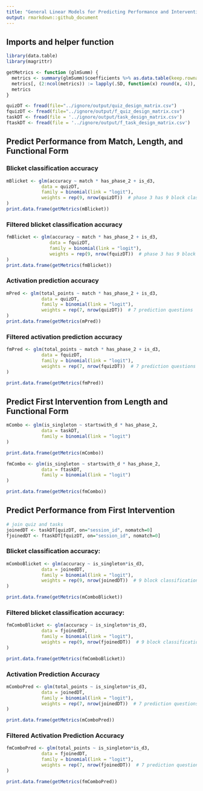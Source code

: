 ```yaml
---
title: "General Linear Models for Predicting Performance and Interventions"
output: rmarkdown::github_document
---
```


## Imports and helper function
```r
library(data.table)
library(magrittr)

getMetrics <- function (glmSumm) {
  metrics <- summary(glmSumm)$coefficients %>% as.data.table(keep.rownames = TRUE)
  metrics[, (2:ncol(metrics)) := lapply(.SD, function(x) round(x, 4)), .SDcols=2:ncol(metrics)]
  metrics
}

quizDT <- fread(file="../ignore/output/quiz_design_matrix.csv")
fquizDT <- fread(file="../ignore/output/f_quiz_design_matrix.csv")
taskDT <- fread(file = '../ignore/output/task_design_matrix.csv')
ftaskDT <- fread(file = '../ignore/output/f_task_design_matrix.csv')
```

## Predict Performance from Match, Length, and Functional Form
### Blicket classification accuracy
```r
mBlicket <- glm(accuracy ~ match * has_phase_2 + is_d3,
             data = quizDT,
             family = binomial(link = "logit"), 
             weights = rep(9, nrow(quizDT))  # phase 3 has 9 block classification questions, i.e. 9 correct/incorrect trials
)
print.data.frame(getMetrics(mBlicket))
```

### **Filtered** blicket classification accuracy
```r
fmBlicket <- glm(accuracy ~ match * has_phase_2 + is_d3,
                data = fquizDT,
                family = binomial(link = "logit"), 
                weights = rep(9, nrow(fquizDT))  # phase 3 has 9 block classification questions, i.e. 9 correct/incorrect trials
)
print.data.frame(getMetrics(fmBlicket))
```

### Activation prediction accuracy
```r
mPred <- glm(total_points ~ match * has_phase_2 + is_d3,
             data = quizDT,
             family = binomial(link = "logit"), 
             weights = rep(7, nrow(quizDT))  # 7 prediction questions
)
print.data.frame(getMetrics(mPred))
```

### **Filtered** activation prediction accuracy
```r
fmPred <- glm(total_points ~ match * has_phase_2 + is_d3,
             data = fquizDT,
             family = binomial(link = "logit"), 
             weights = rep(7, nrow(fquizDT))  # 7 prediction questions
)

print.data.frame(getMetrics(fmPred))
```

## Predict First Intervention from Length and Functional Form
```r
mCombo <- glm(is_singleton ~ startswith_d * has_phase_2,
             data = taskDT,
             family = binomial(link = "logit")
)

print.data.frame(getMetrics(mCombo))
```
```r
fmCombo <- glm(is_singleton ~ startswith_d * has_phase_2,
             data = ftaskDT,
             family = binomial(link = "logit")
)

print.data.frame(getMetrics(fmCombo))
```

## Predict Performance from First Intervention
```r
# join quiz and tasks
joinedDT <- taskDT[quizDT, on="session_id", nomatch=0]
fjoinedDT <- ftaskDT[fquizDT, on="session_id", nomatch=0]
```

### Blicket classification accuracy:
```r
mComboBlicket <- glm(accuracy ~ is_singleton*is_d3,
             data = joinedDT,
             family = binomial(link = "logit"),
             weights = rep(9, nrow(joinedDT))  # 9 block classifications
)

print.data.frame(getMetrics(mComboBlicket))
```

### **Filtered** blicket classification accuracy:
```r
fmComboBlicket <- glm(accuracy ~ is_singleton*is_d3,
             data = fjoinedDT,
             family = binomial(link = "logit"),
             weights = rep(9, nrow(fjoinedDT))  # 9 block classifications
)

print.data.frame(getMetrics(fmComboBlicket))
```

### Activation Prediction Accuracy
```r
mComboPred <- glm(total_points ~ is_singleton*is_d3,
             data = joinedDT,
             family = binomial(link = "logit"),
             weights = rep(7, nrow(joinedDT))  # 7 prediction questions
)

print.data.frame(getMetrics(mComboPred))
```

### **Filtered** Activation Prediction Accuracy
```r
fmComboPred <- glm(total_points ~ is_singleton*is_d3,
             data = fjoinedDT,
             family = binomial(link = "logit"),
             weights = rep(7, nrow(fjoinedDT))  # 7 prediction questions
)

print.data.frame(getMetrics(fmComboPred))
```
